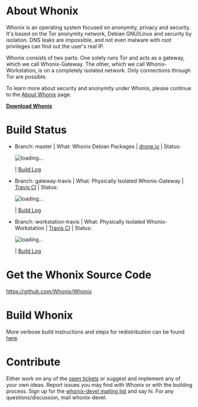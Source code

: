 <!--
# This file is part of Whonix
# Copyright (C) 2012 - 2013 adrelanos <adrelanos at riseup dot net>
# See the file COPYING for copying conditions.
-->
<!--
EDITORS NOTE:
Please do not use relative links here, because this file is mirrored on github https://github.com/Whonix/Whonix/blob/master/README.mediawiki and relative links won't work there.
-->

= About Whonix =

Whonix is an operating system focused on anonymity, privacy and security. It's based on the Tor anonymity network, Debian GNU/Linux and security by isolation. DNS leaks are impossible, and not even malware with root privileges can find out the user's real IP.

Whonix consists of two parts: One solely runs Tor and acts as a gateway, which we call Whonix-Gateway. The other, which we call Whonix-Workstation, is on a completely isolated network. Only connections through Tor are possible.

To learn more about security and anonymity under Whonix, please continue to the [https://www.whonix.org/wiki/About About Whonix] page.

'''[https://www.whonix.org/wiki/Download Download Whonix]'''

= Build Status =
* Branch: master | What: Whonix Debian Packages | [https://www.whonix.org/wiki/Dev/Continuous_Integration#drone.io drone.io] | Status: <html><img src="https://drone.io/github.com/Whonix/Whonix/status.png" alt="loading..."></html> | [https://drone.io/github.com/Whonix/Whonix Build Log]
* Branch: gateway-travis | What: Physically Isolated Whonix-Gateway | [[Dev/Continuous_Integration#Travis_CI|Travis CI]] | Status: <html><img src="https://travis-ci.org/Whonix/Whonix.png?branch=gateway-travis" alt="loading..."></html> | [https://travis-ci.org/Whonix/Whonix/branches Build Log]
* Branch: workstation-travis | What: Physically Isolated Whonix-Workstation | [[Dev/Continuous_Integration#Travis_CI|Travis CI]] | Status: <html><img src="https://travis-ci.org/Whonix/Whonix.png?branch=workstation-travis" alt="loading..."></html> | [https://travis-ci.org/Whonix/Whonix/branches Build Log]

= Get the Whonix Source Code =

https://github.com/Whonix/Whonix

= Build Whonix =
More verbose build instructions and steps for redistribution can be found [https://www.whonix.org/wiki/Dev/Build_Documentation here].

= Contribute =

Either work on any of the [https://github.com/Whonix/Whonix/issues open tickets] or suggest and implement any of your own ideas. Report issues you may find with Whonix or with the building process. Sign up for the [https://www.whonix.org/cgi-bin/mailman/listinfo/whonix-devel whonix-devel mailing list] and say hi. For any questions/discussion, mail whonix-devel.
